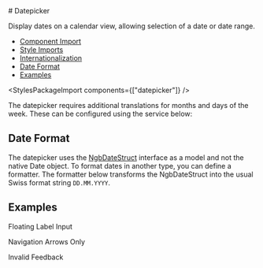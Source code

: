 
<Meta of={datepickerStories} />

<div className="d-flex align-items-center justify-content-between">
  # Datepicker

  <NgbComponentDemoLink component="datepicker" />
</div>

<p className="lead">Display dates on a calendar view, allowing selection of a date or date range.</p>

<NgbComponentAlert component="datepicker" src="https://ng-bootstrap.github.io/#/components/datepicker/overview" />

<ul>
  <li>
    <a href="#component-import" target="_self">Component Import</a>
  </li>
  <li>
    <a href="#style-imports" target="_self">Style Imports</a>
  </li>
  <li>
    <a href="#internationalization" target="_self">Internationalization</a>
  </li>
  <li>
    <a href="#date-format" target="_self">Date Format</a>
  </li>
  <li>
    <a href="#examples" target="_self">Examples</a>
  </li>
</ul>

<NgbComponentImport module="NgbDatepickerModule" />

<StylesPackageImport components={["datepicker"]} />

<NgbComponentInternationalization />

The datepicker requires additional translations for months and days of the week. These can be configured using the service below:

<div className='limit-source-height'>
  <Source code={datepickerI18nProvider} language="typescript"/>
</div>
<Source code={datepickerI18nProviderImport} language="typescript"/>

## Date Format

The datepicker uses the [NgbDateStruct](https://ng-bootstrap.github.io/#/components/datepicker/api#NgbDateStruct) interface as a model and not the native Date object.
To format dates in another type, you can define a formatter.
The formatter below transforms the NgbDateStruct into the usual Swiss format string `DD.MM.YYYY`.

<div className='limit-source-height'>
  <Source code={datepickerFormatter} language="typescript"/>
</div>
<Source code={datepickerFormatterImport} language="typescript"/>


## Examples

<PostTabs>
  <PostTabHeader slot="tabs" panel="floating-label">Floating Label Input</PostTabHeader>
  <PostTabPanel name="floating-label">
    <Source code={datepickerFloatingLabel} language="html"/>
  </PostTabPanel>

  <PostTabHeader slot="tabs" panel="navigation-arrows">Navigation Arrows Only</PostTabHeader>
  <PostTabPanel name="navigation-arrows">
    <Source code={datepickerNavigationArrows} language="html"/>
  </PostTabPanel>

  <PostTabHeader slot="tabs" panel="validation">Invalid Feedback</PostTabHeader>
  <PostTabPanel name="validation">
    <Source code={datepickerValidation} language="html"/>
  </PostTabPanel>
</PostTabs>

